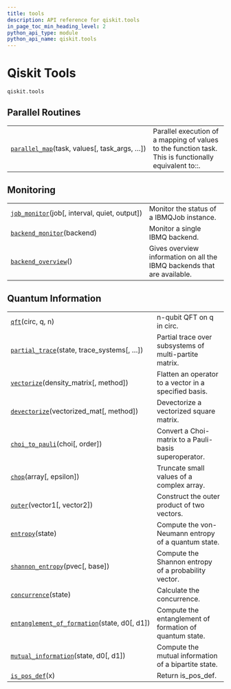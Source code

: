 ```yaml
---
title: tools
description: API reference for qiskit.tools
in_page_toc_min_heading_level: 2
python_api_type: module
python_api_name: qiskit.tools
---
```


<span id="module-qiskit.tools" />

# Qiskit Tools

<span id="module-qiskit.tools" />

`qiskit.tools`

## Parallel Routines

|                                                                                                         |                                                                                                       |
| ------------------------------------------------------------------------------------------------------- | ----------------------------------------------------------------------------------------------------- |
| [`parallel_map`](qiskit.tools.parallel_map "qiskit.tools.parallel_map")(task, values\[, task\_args, …]) | Parallel execution of a mapping of values to the function task. This is functionally equivalent to::. |

## Monitoring

|                                                                                                       |                                                                         |
| ----------------------------------------------------------------------------------------------------- | ----------------------------------------------------------------------- |
| [`job_monitor`](qiskit.tools.job_monitor "qiskit.tools.job_monitor")(job\[, interval, quiet, output]) | Monitor the status of a IBMQJob instance.                               |
| [`backend_monitor`](qiskit.tools.backend_monitor "qiskit.tools.backend_monitor")(backend)             | Monitor a single IBMQ backend.                                          |
| [`backend_overview`](qiskit.tools.backend_overview "qiskit.tools.backend_overview")()                 | Gives overview information on all the IBMQ backends that are available. |

## Quantum Information

|                                                                                                                                  |                                                         |
| -------------------------------------------------------------------------------------------------------------------------------- | ------------------------------------------------------- |
| [`qft`](qiskit.tools.qft "qiskit.tools.qft")(circ, q, n)                                                                         | n-qubit QFT on q in circ.                               |
| [`partial_trace`](qiskit.tools.partial_trace "qiskit.tools.partial_trace")(state, trace\_systems\[, …])                          | Partial trace over subsystems of multi-partite matrix.  |
| [`vectorize`](qiskit.tools.vectorize "qiskit.tools.vectorize")(density\_matrix\[, method])                                       | Flatten an operator to a vector in a specified basis.   |
| [`devectorize`](qiskit.tools.devectorize "qiskit.tools.devectorize")(vectorized\_mat\[, method])                                 | Devectorize a vectorized square matrix.                 |
| [`choi_to_pauli`](qiskit.tools.choi_to_pauli "qiskit.tools.choi_to_pauli")(choi\[, order])                                       | Convert a Choi-matrix to a Pauli-basis superoperator.   |
| [`chop`](qiskit.tools.chop "qiskit.tools.chop")(array\[, epsilon])                                                               | Truncate small values of a complex array.               |
| [`outer`](qiskit.tools.outer "qiskit.tools.outer")(vector1\[, vector2])                                                          | Construct the outer product of two vectors.             |
| [`entropy`](qiskit.tools.entropy "qiskit.tools.entropy")(state)                                                                  | Compute the von-Neumann entropy of a quantum state.     |
| [`shannon_entropy`](qiskit.tools.shannon_entropy "qiskit.tools.shannon_entropy")(pvec\[, base])                                  | Compute the Shannon entropy of a probability vector.    |
| [`concurrence`](qiskit.tools.concurrence "qiskit.tools.concurrence")(state)                                                      | Calculate the concurrence.                              |
| [`entanglement_of_formation`](qiskit.tools.entanglement_of_formation "qiskit.tools.entanglement_of_formation")(state, d0\[, d1]) | Compute the entanglement of formation of quantum state. |
| [`mutual_information`](qiskit.tools.mutual_information "qiskit.tools.mutual_information")(state, d0\[, d1])                      | Compute the mutual information of a bipartite state.    |
| [`is_pos_def`](qiskit.tools.is_pos_def "qiskit.tools.is_pos_def")(x)                                                             | Return is\_pos\_def.                                    |

